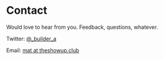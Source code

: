 # Contact

Would love to hear from you. Feedback, questions, whatever.

Twitter: [@_builder_a](https://twitter.com/_builder_a)

Email: <a href="mailto:mat@theshowup.club">mat at theshowup.club</a>
